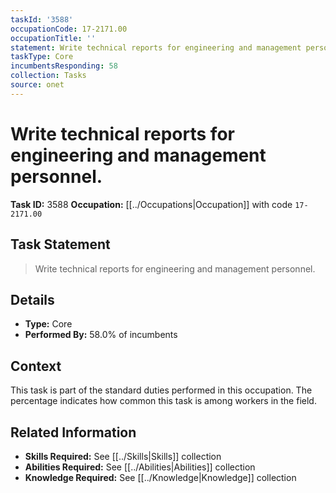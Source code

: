 ```yaml
---
taskId: '3588'
occupationCode: 17-2171.00
occupationTitle: ''
statement: Write technical reports for engineering and management personnel.
taskType: Core
incumbentsResponding: 58
collection: Tasks
source: onet
---
```

# Write technical reports for engineering and management personnel.

**Task ID:** 3588
**Occupation:** [[../Occupations|Occupation]] with code `17-2171.00`

## Task Statement

> Write technical reports for engineering and management personnel.

## Details

- **Type:** Core
- **Performed By:** 58.0% of incumbents

## Context

This task is part of the standard duties performed in this occupation. The percentage indicates how common this task is among workers in the field.

## Related Information

- **Skills Required:** See [[../Skills|Skills]] collection
- **Abilities Required:** See [[../Abilities|Abilities]] collection
- **Knowledge Required:** See [[../Knowledge|Knowledge]] collection
